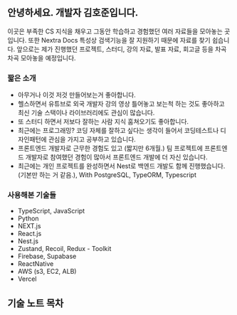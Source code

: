 
## 안녕하세요. 개발자 김호준입니다.

이곳은 부족한 CS 지식을 채우고 그동안 학습하고 경험했던 여러 자료들을 모아놓는 곳입니다. 또한 Nextra Docs 특성상 검색기능을 잘 지원하기 때문에 자료를 찾기 쉽습니다. 앞으로는 제가 진행했던 프로젝트, 스터디, 강의 자료, 발표 자료, 회고글 등을 차곡차곡 모아놓을 예정입니다.

### 짧은 소개

- 아무거나 이것 저것 만들어보는거 좋아합니다.
- 헬스하면서 유튜브로 외국 개발자 강의 영상 틀어놓고 보는척 하는 것도 좋아하고 최신 기술 스택이나 라이브러리에도 관심이 많습니다.
- 또 스터디 하면서 저보다 잘하는 사람 지식 훔쳐오기도 좋아합니다.
- 최근에는 프로그래밍? 코딩 자체를 잘하고 싶다는 생각이 들어서 코딩테스트나 디자인패턴에 관심을 가지고 공부하고 있습니다.
- 프론트엔드 개발자로 근무한 경험도 있고 (짧지만 6개월.) 팀 프로젝트에 프론트엔드 개발자로 참여했던 경험이 많아서 프론트엔드 개발에 더 자신 있습니다.
- 최근에는 개인 프로젝트를 완성하면서 Nest로 백엔드 개발도 함께 진행했습니다. (기본만 하는 거 같음.), With PostgreSQL, TypeORM, Typescript

### 사용해본 기술들

- TypeScript, JavaScript
- Python
- NEXT.js
- React.js
- Nest.js
- Zustand, Recoil, Redux - Toolkit
- Firebase, Supabase
- ReactNative
- AWS (s3, EC2, ALB)
- Vercel

## 기술 노트 목차

<Cards>
  <Card title="알고리즘" href="Algorithm" />
  <Card title="디자인 패턴" href="DesignPattern" />
  <Card title="컴퓨터 과학" href="ComputerScience" />
  <Card title="리액트" href="React" />
  <Card title="마이크로 프론트엔드" href="MFA" />
  <Card title="타입스크립트" href="TypeScript" />
  <Card title="데브월드 프로젝트" href="DevWorld" />
  <Card title="발표 자료" href="Presentation" />
  <Card title="회고" href="Retrospection" />
</Cards>
